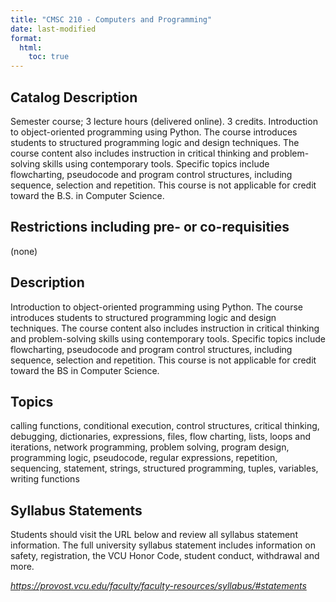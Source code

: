 ```yaml
---
title: "CMSC 210 - Computers and Programming"
date: last-modified
format:
  html:
    toc: true
---
```


## Catalog Description

Semester course; 3 lecture hours (delivered online). 3 credits. Introduction to object-oriented programming using Python. The course introduces students to structured programming logic and design techniques. The course content also includes instruction in critical thinking and problem-solving skills using contemporary tools. Specific topics include flowcharting, pseudocode and program control structures, including sequence, selection and repetition. This course is not applicable for credit toward the B.S. in Computer Science.


## Restrictions including pre- or co-requisities
 
(none)

## Description

Introduction to object-oriented programming using Python. The course introduces students to structured programming logic and design techniques. The course content also includes instruction in critical thinking and problem-solving skills using contemporary tools. Specific topics include flowcharting, pseudocode and program control structures, including sequence, selection and repetition. This course is not applicable for credit toward the BS in Computer Science.

## Topics

calling functions, conditional execution, control structures, critical thinking, debugging, dictionaries, expressions, files, flow charting, lists, loops and iterations, network programming, problem solving, program design, programming logic, pseudocode, regular expressions, repetition, sequencing, statement, strings, structured programming, tuples, variables, writing functions

## Syllabus Statements

Students should visit the URL below and review all syllabus statement information. The full university syllabus statement includes information on safety, registration, the VCU Honor Code, student conduct, withdrawal and more.

*<https://provost.vcu.edu/faculty/faculty-resources/syllabus/#statements>*


